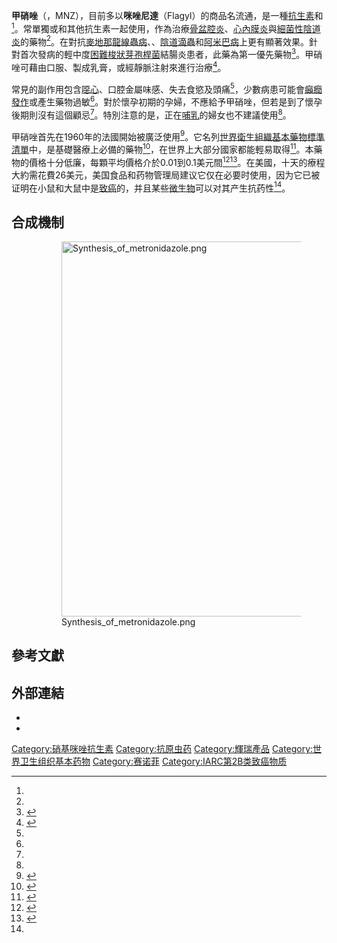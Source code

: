 {{expand|time=2017-04-03T09:27:46+00:00}}
{{drugbox
| Verifiedfields = changed
| Watchedfields = changed
| verifiedrevid = 390594267
| IUPAC_name = 2-(2-methyl-5-nitro-1''H''-imidazol-1-yl)ethanol
| image = Metronidazol.svg
| image2 = Metronidazole 3D 1w3r.png
<!--Clinical data-->
| tradename = Flagyl
| Drugs.com = {{drugs.com|monograph|metronidazole}}
| pregnancy_US = B
| pregnancy_AU = B2
| legal_AU = S4
| legal_CA = Rx-only
| legal_UK = POM
| legal_US = Rx-only
| routes_of_administration = 口服、[[外用|外用]]、[[栓剂|栓剂]]、[[靜脈注射|靜脈注射]]、[[陰道|陰道]]
<!--Pharmacokinetic data-->
| bioavailability = 口服：80%<br>栓劑：60-80%<br>陰道：20-25%<ref name = MSR>{{cite web|title=Flagyl, Flagyl ER (metronidazole) dosing, indications, interactions, adverse effects, and more|work=Medscape Reference|publisher=WebMD|accessdate=2014-04-03|url=http://reference.medscape.com/drug/flagyl-metronidazole-342566#showall|archive-date=2014-04-07|archive-url=https://web.archive.org/web/20140407080028/http://reference.medscape.com/drug/flagyl-metronidazole-342566#showall|dead-url=no}}</ref><ref name = MD>{{cite web|title=Metronidazole|work=Martindale: The Complete Drug Reference|publisher=Pharmaceutical Press|date=14 January 2014|accessdate=2014-04-03|url=http://www.medicinescomplete.com/mc/martindale/current/ms-16893-c.htm|editor=Brayfield, A}}</ref>
| protein_bound = 20%<ref name = MSR/><ref name = MD/>
| metabolism = [[肝臟|肝臟]]<ref name = MSR/><ref name = MD/>
| elimination_half-life = 8小時<ref name = MSR/><ref name = MD/>
| excretion = Urine (77%), faeces (14%)<ref name = MSR/><ref name = MD/>
<!--Identifiers-->
| CAS_number_Ref = {{cascite|correct|??}}
| CAS_number = 443-48-1
| ATC_prefix = A01
| ATC_suffix = AB17
| ATC_supplemental = , {{ATC|D06|BX01}}, {{ATC|G01|AF01}}, {{ATC|J01|XD01}}, {{ATC|P01|AB01}}, {{ATCvet|P51|AA01}}
| PubChem = 4173
| DrugBank_Ref = {{drugbankcite|changed|drugbank}}
| DrugBank = DB00916
| ChemSpiderID_Ref = {{chemspidercite|correct|chemspider}}
| ChemSpiderID = 4029
| NIAID_ChemDB = 007953
| UNII_Ref = {{fdacite|changed|FDA}}
| UNII = 140QMO216E
| KEGG_Ref = {{keggcite|changed|kegg}}
| KEGG = D00409
| ChEBI_Ref = {{ebicite|changed|EBI}}
| ChEBI = 6909
| ChEMBL_Ref = {{ebicite|changed|EBI}}
| ChEMBL = 137
<!--Chemical data-->
| C=6 | H=9 | N=3 | O=3
| molecular_weight = 171.15 g/mol
| StdInChI_Ref = {{stdinchicite|changed|chemspider}}
| StdInChI = 1S/C6H9N3O3/c1-5-7-4-6(9(11)12)8(5)2-3-10/h4,10H,2-3H2,1H3
| StdInChIKey_Ref = {{stdinchicite|changed|chemspider}}
| StdInChIKey = VAOCPAMSLUNLGC-UHFFFAOYSA-N
| melting_point = 159
| melting_high = 163
}}

<!-- Definition and uses -->
'''甲硝唑'''（{{lang-en|Metronidazole}}，MNZ），目前多以'''咪唑尼達'''（Flagyl）的商品名流通，是一種[[抗生素|抗生素]]和{{le|抗原蟲劑|antiprotozoal medication}}<ref name=AHFS2015/>。常單獨或和其他抗生素一起使用，作為治療[[骨盆腔炎|骨盆腔炎]]、[[心內膜炎|心內膜炎]]與[[細菌性陰道炎|細菌性陰道炎]]的藥物<ref name=AHFS2015/>。在對抗[[麥地那龍線蟲病|麥地那龍線蟲病]]、{{le|梨形鞭毛蟲症|giardiasis}}、[[陰道滴蟲|陰道滴蟲]]和[[阿米巴病|阿米巴病]]上更有顯著效果。針對首次發病的輕中度[[困難梭狀芽孢桿菌|困難梭狀芽孢桿菌]]結腸炎患者，此藥為第一優先藥物<ref>{{cite journal|last1=Cohen|first1=Stuart H.|last2=Gerding|first2=Dale N.|last3=Johnson|first3=Stuart|last4=Kelly|first4=Ciaran P.|last5=Loo|first5=Vivian G.|last6=McDonald|first6=L. Clifford|last7=Pepin|first7=Jacques|last8=Wilcox|first8=Mark H.|title=Clinical Practice Guidelines for Infection in Adults: 2010 Update by the Society for Healthcare Epidemiology of America (SHEA) and the Infectious Diseases Society of America (IDSA)|journal=Infection Control and Hospital Epidemiology|date=May 2010|volume=31|issue=5|pages=431–455|doi=10.1086/651706|pmid=20307191}}</ref>。甲硝唑可藉由口服、製成乳膏，或經靜脈注射來進行治療<ref name=AHFS2015>{{cite web|title=Metronidazole|url=http://www.drugs.com/monograph/metronidazole.html|publisher=The American Society of Health-System Pharmacists|accessdate=Jul 31,15|archive-date=2019-04-23|archive-url=https://web.archive.org/web/20190423013640/https://www.drugs.com/monograph/metronidazole.html|dead-url=no}}</ref>。

<!-- Side effects -->
常見的副作用包含[[噁心|噁心]]、口腔金屬味感、失去食慾及頭痛<ref name=AHFS2015/>，少數病患可能會[[癲癇發作|癲癇發作]]或產生藥物過敏<ref name=AHFS2015/>。對於懷孕初期的孕婦，不應給予甲硝唑，但若是到了懷孕後期則沒有這個顧忌<ref name=AHFS2015/>。特別注意的是，正在[[哺乳|哺乳]]的婦女也不建議使用<ref name=AHFS2015/>。

<!-- History, society and culture -->
甲硝唑首先在1960年的法國開始被廣泛使用<ref>{{cite book|last1=Corey|first1=E.J.|title=Drug discovery practices, processes, and perspectives|date=2013|publisher=John Wiley & Sons|location=Hoboken, N.J.|isbn=9781118354469|page=27|url=https://books.google.ca/books?id=E6Dv5XsXU-IC&pg=PA27|access-date=2016-02-01|archive-date=2019-07-26|archive-url=https://web.archive.org/web/20190726185954/https://books.google.ca/books?id=E6Dv5XsXU-IC&pg=PA27|dead-url=no}}</ref>。它名列[[世界衛生組織基本藥物標準清單|世界衛生組織基本藥物標準清單]]中，是基礎醫療上必備的藥物<ref name=WHOEssen>{{cite web|title=WHO Model List of Essential Medicines|url=http://apps.who.int/iris/bitstream/10665/93142/1/EML_18_eng.pdf?ua=1|work=World Health Organization|accessdate=22 April 2014|date=October 2013|format=PDF|archive-date=2014-04-23|archive-url=https://web.archive.org/web/20140423005004/http://apps.who.int/iris/bitstream/10665/93142/1/EML_18_eng.pdf?ua=1|dead-url=no}}</ref>，在世界上大部分國家都能輕易取得<ref>{{cite web|author1=Schmid G|title=Trichomoniasis treatment in women|url=http://apps.who.int/rhl/rti_sti/gscom/en/|accessdate=1 August 2015|date=28 July 2003|archive-date=2015-08-01|archive-url=https://web.archive.org/web/20150801004047/http://apps.who.int/rhl/rti_sti/gscom/en/|dead-url=no}}</ref>。本藥物的價格十分低廉，每顆平均價格介於0.01到0.1美元間<ref>{{cite web|title=Sources and Prices of Selected Medicines and Diagnostics for People Living with HIV/AIDS|url=http://apps.who.int/medicinedocs/en/d/Js8112e/6.html|publisher=World Health Organization|accessdate=1 August 2015|date=2005|archive-date=2016-01-29|archive-url=https://web.archive.org/web/20160129200151/http://apps.who.int/medicinedocs/en/d/Js8112e/6.html|dead-url=no}}</ref><ref>{{cite book|title=Mandell, Douglas, and Bennett's Principles and Practice of Infectious Diseases|date=2014|publisher=Elsevier Health Sciences|isbn=9780323263733|page=2753|edition=8|url=https://books.google.ca/books?id=73pYBAAAQBAJ&pg=PA2753|access-date=2016-02-01|archive-date=2016-01-29|archive-url=https://web.archive.org/web/20160129163134/https://books.google.ca/books?id=73pYBAAAQBAJ&pg=PA2753|dead-url=no}}</ref>。在美國，十天的療程大約需花費26美元，美国食品和药物管理局建议它仅在必要时使用，因为它已被证明在小鼠和大鼠中是[[致癌物質|致癌]]的，并且某些[[微生物|微生物]]可以对其产生抗药性<ref name=AHFS2015/>。

==合成機制==
:[[File:Synthesis_of_metronidazole.png|600px]]

== 參考文獻 ==
{{Reflist|30em}}

==外部連結==
{{portal|Pharmacy and pharmacology|Medicine}}
* {{cite web| url = https://druginfo.nlm.nih.gov/drugportal/name/Metronidazole| publisher = U.S. National Library of Medicine| work = Drug Information Portal| title = Metronidazole| accessdate = 2020-02-13| archive-date = 2020-02-13| archive-url = https://web.archive.org/web/20200213181959/https://druginfo.nlm.nih.gov/drugportal/name/Metronidazole| dead-url = no}}
* {{cite web| url = https://www.merckmanuals.com/professional/infectious-diseases/bacteria-and-antibacterial-drugs/metronidazole| work = Merck manuals| title = Metronidazole| accessdate = 2020-02-13| archive-date = 2020-05-08| archive-url = https://web.archive.org/web/20200508230433/https://www.merckmanuals.com/professional/infectious-diseases/bacteria-and-antibacterial-drugs/metronidazole| dead-url = no}}

{{Stomatological preparations}}
{{Antibiotics and chemotherapeutics for dermatological use}}
{{Gynecological anti-infectives and antiseptics}}
{{Nucleic acid inhibitors}}
{{Excavata antiparasitics|state=autocollapse}}
{{Agents against amoebozoa|state=autocollapse}}
{{Chromalveolate antiparasitics}}
{{国家基本药物目录/抗寄生虫病药}}

[[Category:硝基咪唑抗生素|Category:硝基咪唑抗生素]]
[[Category:抗原虫药|Category:抗原虫药]]
[[Category:輝瑞產品|Category:輝瑞產品]]
[[Category:世界卫生组织基本药物|Category:世界卫生组织基本药物]]
[[Category:赛诺菲|Category:赛诺菲]]
[[Category:IARC第2B类致癌物质|Category:IARC第2B类致癌物质]]